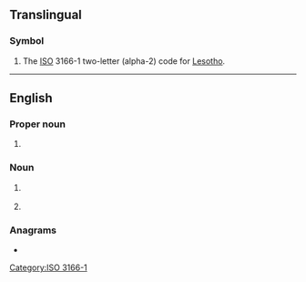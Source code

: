 {{also|ls|Ls|.ls|l's|'ls|L.S.|L&S|L's}}
==Translingual==

===Symbol===
{{head|mul|symbol}}

# The [[ISO]] 3166-1 two-letter (alpha-2) code for [[Lesotho]].

[[Category:ISO 3166-1]]

----

==English==

===Proper noun===
{{en-prop}}

# {{lb|en|astronomy}} {{initialism of|en|Local Supercluster}}
#: {{synonyms|en|LSC}}

===Noun===
{{en-noun|-}}

# {{lb|en|sexuality}} {{initialism of|en|love-shyness}}
# {{lb|en|medicine}} {{initialism of|en|lichen sclerosus}}

===Anagrams===
* {{anagrams|en|a=ls|S & L|S&L|SL|Sl.}}